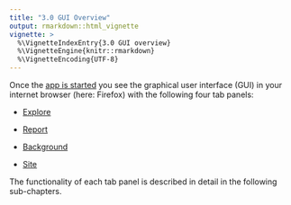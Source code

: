 ---
title: "3.0 GUI Overview"
output: rmarkdown::html_vignette
vignette: >
  %\VignetteIndexEntry{3.0 GUI overview}
  %\VignetteEngine{knitr::rmarkdown}
  %\VignetteEncoding{UTF-8}
---

Once the [app is started](2_app_start.html) you see the graphical user interface 
(GUI) in your internet browser (here: Firefox) with the following four tab panels: 

-	[Explore](3_1_gui_explore.html)

-	[Report](3_2_gui_report.html)

-	[Background](3_3_gui_background.html)

-	[Site](3_4_gui_site.html)

The functionality of each tab panel is described in detail in the following 
sub-chapters.
